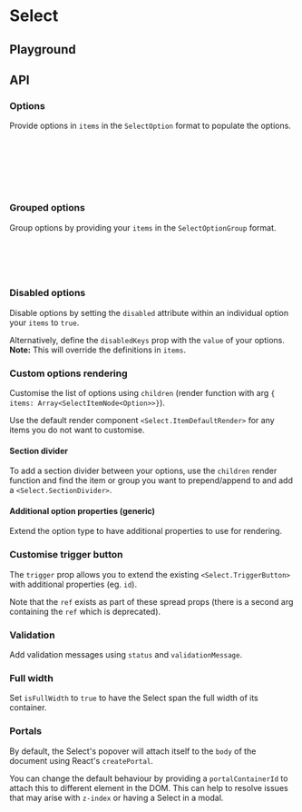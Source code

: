 
<Meta of={SelectStories} />

# Select

<ResourceLinks
  sourceCode="https://github.com/cultureamp/kaizen-design-system/tree/main/packages/components/src/Select"
  figma="https://www.figma.com/file/ZRfnoNUXbGZv4eVWLbF4Az/%F0%9F%96%BC%EF%B8%8F-Component-Gallery?node-id=9%3A37837&mode=dev"
  designGuidelines="https://cultureamp.atlassian.net/wiki/spaces/DesignSystem/pages/3081896474/Select"
  className="!mb-8"
/>


<Installation
  installCommand="yarn add @kaizen/components"
  importStatement='import { Select } from "@kaizen/components/future"'
/>

## Playground

<Canvas of={SelectStories.Playground} />
<Controls of={SelectStories.Playground} />

## API

### Options

Provide options in `items` in the `SelectOption` format to populate the options.
```ts
export type SelectOption = {
  label: string
  value: string | number
  disabled?: boolean
  options?: never
}

```
<Canvas of={SelectStories.SingleItems} />

### Grouped options

Group options by providing your `items` in the `SelectOptionGroup` format.
```ts
export type SelectOptionGroup<Option extends SelectOption> = {
  label: string
  options: Iterable<Option>
}

```
<Canvas of={SelectStories.GroupedItems} />

### Disabled options

Disable options by setting the `disabled` attribute within an individual option your `items` to `true`.

Alternatively, define the `disabledKeys` prop with the `value` of your options.<br/>
**Note:** This will override the definitions in `items`.

<Canvas of={SelectStories.DisabledItems} />

### Custom options rendering

Customise the list of options using `children` (render function with arg `{ items: Array<SelectItemNode<Option>>}`).

Use the default render component `<Select.ItemDefaultRender>` for any items you do not want to customise.

#### Section divider

To add a section divider between your options, use the `children` render function and find the item or group
you want to prepend/append to and add a `<Select.SectionDivider>`.

<Canvas of={SelectStories.SectionDivider} />

#### Additional option properties (generic)

Extend the option type to have additional properties to use for rendering.

<Canvas of={SelectStories.AdditionalProperties} />

### Customise trigger button

The `trigger` prop allows you to extend the existing `<Select.TriggerButton>` with additional properties (eg. `id`).

Note that the `ref` exists as part of these spread props (there is a second arg containing the `ref` which is deprecated).

<Canvas of={SelectStories.CustomiseTrigger} />

### Validation

Add validation messages using `status` and `validationMessage`.
<Canvas of={SelectStories.Validation} />

### Full width

Set `isFullWidth` to `true` to have the Select span the full width of its container.
<Canvas of={SelectStories.FullWidth} />

### Portals

By default, the Select's popover will attach itself to the `body` of the document using React's `createPortal`.

You can change the default behaviour by providing a `portalContainerId` to attach this to different element in the DOM. This can help to resolve issues that may arise with `z-index` or having a Select in a modal.

<Canvas of={SelectStories.PortalContainer} />
